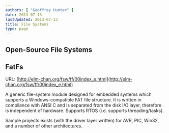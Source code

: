 ```yaml
---
authors: [ "Geoffrey Hunter" ]
date: 2013-07-13
lastUpdated: 2013-07-13
title: File Systems
type: page
---
```


<WarningIsNotes />

## Open-Source File Systems

## FatFs

URL: [http://elm-chan.org/fsw/ff/00index_e.html](http://elm-chan.org/fsw/ff/00index_e.html)

A generic file-system module designed for embedded systems which supports a Windows-compatible FAT file structure. It is written in compliance with ANSI C and is separated from the disk I/O layer, therefore is independent of hardware. Supports RTOS (i.e. supports threading/tasks).

Sample projects exists (with the driver layer written) for AVR, PIC, Win32, and a number of other architectures.
